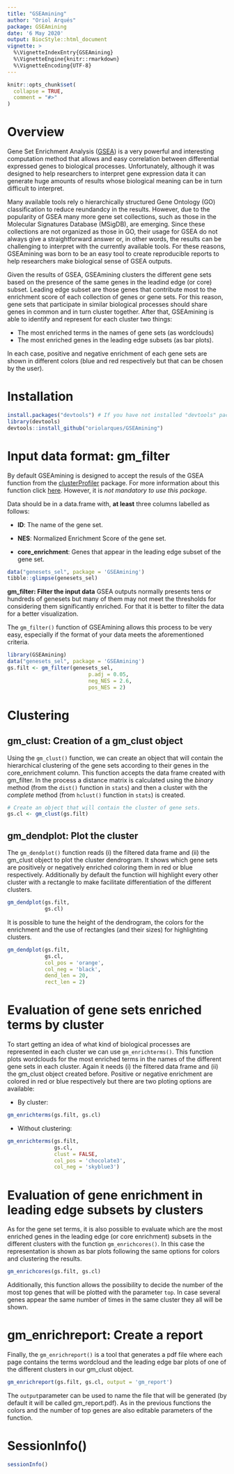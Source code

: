 ```yaml
---
title: "GSEAmining"
author: "Oriol Arqués"
package: GSEAmining
date: '6 May 2020'
output: BiocStyle::html_document
vignette: >
  %\VignetteIndexEntry{GSEAmining}
  %\VignetteEngine{knitr::rmarkdown}
  %\VignetteEncoding{UTF-8}
---
```


```r
knitr::opts_chunk$set(
  collapse = TRUE,
  comment = "#>"
)
```

# Overview
Gene Set Enrichment Analysis ([GSEA](https://www.gsea-msigdb.org/gsea/doc/GSEAUserGuideFrame.html)) 
is a very powerful and interesting computation method that allows and easy 
correlation between differential expressed genes to biological processes. 
Unfortunately, although it was designed to help researchers to interpret gene
expression data it can generate huge amounts of results whose biological 
meaning can be in turn difficult to interpret. 

Many available tools rely o hierarchically structured Gene Ontology (GO) 
classification to reduce reundandcy in the results. However, due to the 
popularity of GSEA many more gene set collections, such as those in the 
Molecular Signatures Database (MSigDB), are emerging. Since these collections 
are not organized as those in GO, their usage for GSEA do not always give a 
straightforward answer or, in other words, the results can be challenging to 
interpret with the currently available tools. For these reasons, GSEAmining 
was born to be an easy tool to create reproducible reports to help researchers 
make biological sense of GSEA outputs.

Given the results of GSEA, GSEAmining clusters the different gene sets based 
on the presence of the same genes in the leadind edge (or core) subset. 
Leading edge subset are those genes that contribute most to the enrichment 
score of each collection of genes or gene sets. For this reason, gene sets 
that participate in similar biological processes should share genes in common 
and in turn cluster together. After that, GSEAmining is able to identify and 
represent for each cluster two things: 

- The most enriched terms in the names of gene sets (as wordclouds)
- The most enriched genes in the leading edge subsets (as bar plots).

In each case, positive and negative enrichment of each gene sets are shown in 
different colors (blue and red respectively but that can be chosen by the user).

# Installation

```r
install.packages("devtools") # If you have not installed "devtools" package
library(devtools)
devtools::install_github("oriolarques/GSEAmining")
```


# Input data format: gm_filter
By default GSEAmining is designed to accept the resuls of the GSEA function
from the [clusterProfiler](https://bioconductor.org/packages/release/bioc/html/clusterProfiler.html) 
package. For more information about this function click 
[here](https://yulab-smu.github.io/clusterProfiler-book/chapter7.html). However,
it is *not mandatory to use this package*.

Data should be in a data.frame with, **at least** three columns labelled as 
follows:

- **ID**: The name of the gene set.

- **NES**: Normalized Enrichment Score of the gene set.

- **core_enrichment**: Genes that appear in the leading edge subset of the gene
set.

```r
data("genesets_sel", package = 'GSEAmining')
tibble::glimpse(genesets_sel)
```

**gm_filter: Filter the input data**
GSEA outputs normally presents tens or hundreds of genesets but many of them 
may not meet the thresholds for considering them significantly enriched. For 
that it is better to filter the data for a better visualization.

The `gm_filter()` function of GSEAmining allows this process to be very easy, 
especially if the format of your data meets the aforementioned criteria.

```r
library(GSEAmining)
data("genesets_sel", package = 'GSEAmining')
gs.filt <- gm_filter(genesets_sel, 
                          p.adj = 0.05, 
                          neg_NES = 2.6, 
                          pos_NES = 2)
```



# Clustering
## gm_clust: Creation of a gm_clust object
Using the `gm_clust()` function, we can create an object that will contain the 
hierarchical clustering of the gene sets according to their genes in the 
core_enrichment column. This function accepts the data frame created with 
gm_filter. In the process a distance matrix  is calculated using the 
*binary* method (from the `dist()` function in `stats`) and then a cluster with 
the *complete* method (from `hclust()` function in `stats`) is created.

```r
# Create an object that will contain the cluster of gene sets.
gs.cl <- gm_clust(gs.filt)
```

## gm_dendplot: Plot the cluster
The `gm_dendplot()` function reads (i) the filtered data frame and (ii) the 
gm_clust object to plot the cluster dendrogram. It shows which gene sets are
positively or negatively enriched coloring them in red or blue respectively. 
Additionally by default the function will highlight every other cluster with a
rectangle to make facilitate differentiation of the different clusters.

```r
gm_dendplot(gs.filt, 
            gs.cl)
```

It is possible to tune the height of the dendrogram, the colors for the 
enrichment and the use of rectangles (and their sizes) for highlighting 
clusters.

```r
gm_dendplot(gs.filt, 
            gs.cl, 
            col_pos = 'orange', 
            col_neg = 'black', 
            dend_len = 20, 
            rect_len = 2)

```

# Evaluation of gene sets enriched terms by cluster
To start getting an idea of what kind of biological processes are represented
in each cluster we can use `gm_enrichterms()`. This function plots wordclouds
for the most enriched terms in the names of the different gene sets in each 
cluster. Again it needs (i) the filtered data frame and (ii) the gm_clust 
object created before. Positive or negative enrichment are colored in red or 
blue respectively but there are two ploting options are available:

- By cluster:
```r
gm_enrichterms(gs.filt, gs.cl)
```
- Without clustering:
```r
gm_enrichterms(gs.filt, 
               gs.cl, 
               clust = FALSE,
               col_pos = 'chocolate3',
               col_neg = 'skyblue3')
```

# Evaluation of gene enrichment in leading edge subsets by clusters
As for the gene set terms, it is also possible to evaluate which are the most
enriched genes in the leading edge (or core enrichment) subsets in the
different clusters with the function `gm_enrichcores()`. In this case the 
representation is shown as bar plots following the same options for colors and
clustering the results. 

```r
gm_enrichcores(gs.filt, gs.cl)
```

Additionally, this function allows the possibility to
decide the number of the most top genes that will be plotted with the parameter
`top`. In case several genes appear the same number of times in the same 
cluster they all will be shown.

# gm_enrichreport: Create a report
Finally, the `gm_enrichreport()` is a tool that generates a pdf file where each
page contains the terms wordcloud and the leading edge bar plots of one of the
different clusters in our gm_clust object. 

```r
gm_enrichreport(gs.filt, gs.cl, output = 'gm_report')
```

The `output`parameter can be used to name the file that will be generated (by
default it will be called gm_report.pdf). As in the previous functions the
colors and the number of top genes are also editable parameters of the function.

# SessionInfo()
```r
sessionInfo()
```

